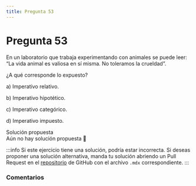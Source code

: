```yaml
---
title: Pregunta 53
---
```



# Pregunta 53

<div className="exercise">
En un laboratorio que trabaja experimentando con animales se puede leer: “La vida animal es
valiosa en sí misma. No toleramos la crueldad”.

¿A qué corresponde lo expuesto?

a) Imperativo relativo.

b) Imperativo hipotético.

c) Imperativo categórico.

d) Imperativo impuesto.
</div>

<MDXDetails>
<summary>Solución propuesta</summary>

<div className="exercise">
Aún no hay solución propuesta 🥲
</div>

:::info
Si este ejercicio tiene una solución, podría estar incorrecta. Si deseas proponer una solución alternativa, manda tu solución abriendo
un Pull Request en el [repositorio](https://github.com/crow-rojas/apuntes-fundamentals/pulls) de GitHub con el archivo
`.mdx` correspondiente.
:::

</MDXDetails>

### Comentarios

<Disqus
  url="https://crow-rojas.github.io/apuntes-fundamentals/docs/engineering/ethics/exercises/2024-2/p53"
  identifier="docs/engineering/ethics/exercises/2024-2/p53"
  title="2024-2 Ética - Pregunta 53"
/>
